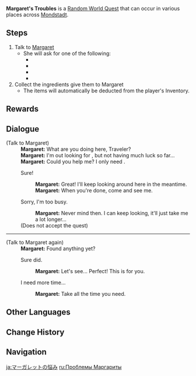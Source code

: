 {{Quest Infobox
|id            = 30012
|image         = Random World Margaret's Troubles.png
|type          = World
|group         = Random World
|startLocation = [[Starfell Valley]], [[Mondstadt]]
|region        = Mondstadt
|area          = Starfell Valley
|otherRewards  = 
*AR-Dependent Rewards
|characters    = Margaret; Traveler
}}
'''Margaret's Troubles''' is a [[Random World Quest]] that can occur in various places across [[Mondstadt]].

==Steps==
#Talk to [[Margaret]]
#* She will ask for one of the following:
#**{{Item|Apple|20|x=3}}
#**{{Item|Carrot|20|x=3}}
#**{{Item|Matsutake|20|x=1}}
#**{{Item|Raw Meat|20|x=3}}
#Collect the ingredients give them to Margaret
#*The items will automatically be deducted from the player's Inventory.

==Rewards==
{{Transclude|Random Event|Rewards}}

==Dialogue==
{{Quest Description|Something seems to be troubling Margaret...}}
{{Dialogue Start}}
;(Talk to Margaret)
:'''Margaret:''' What are you doing here, Traveler?
:'''Margaret:''' I'm out looking for {{Color|buzzword|(Item)}}, but not having much luck so far...
:'''Margaret:''' Could you help me? I only need {{Color|buzzword|(1/3) (Item)(s)}}.
:{{DIcon}} Sure!
::'''Margaret:''' Great! I'll keep looking around here in the meantime.
::'''Margaret:''' When you're done, come and see me.
:{{DIcon}} Sorry, I'm too busy.
::'''Margaret:''' Never mind then. I can keep looking, it'll just take me a lot longer...
:;(Does not accept the quest)
----
;(Talk to Margaret again)
:'''Margaret:''' Found anything yet?
:{{DIcon}} Sure did.
::'''Margaret:''' Let's see... Perfect! This is for you.
:{{DIcon}} I need more time...
::'''Margaret:''' Take all the time you need.
{{Dialogue End}}

==Other Languages==
{{Other Languages
|en      = Margaret's Troubles
|zhs     = 玛格丽特的苦恼
|zhs_rm  = Mǎgélìtè de Kúnǎo
|zht     = 瑪格麗特的苦惱
|zht_rm  = Mǎgélìtè de Kúnǎo
|zh_tl   = Margaret's Troubles
|ja      = マーガレットの悩み
|ja_rm   = Maagaretto no Nayami
|ja_tl   = Margaret's Troubles
|ko      = 마가렛의 고뇌
|ko_rm   = Magaret-ui Gonoe
|ko_tl   = Margaret's Anguish
|es      = La preocupación de Margaret
|es_tl   = Margaret's Worry
|fr      = La détresse de Margaret
|fr_tl   = Margaret's Distress
|ru      = Проблемы Маргариты
|ru_tl   = Margaret's Problems
|th      = ความกังวลของ Margaret
|th_rm   = 
|th_tl   = 
|vi      = Sự lo lắng của Margaret
|vi_tl   = 
|de      = Margarets Ärger
|de_tl   = Margaret's Troubles
|id      = Kekhawatiran Margaret
|id_tl   = Margaret's Worries
|pt      = Preocupações da Margaret
|pt_tl   = 
|tr      = Margaret'ın Sorunları
|tr_tl   = 
|it      = I guai di Margaret
|it_tl   = 
}}

==Change History==
{{Change History|1.0}}

==Navigation==
{{Quests by Type Navbox|type=Random World Quests}}

[[ja:マーガレットの悩み]]
[[ru:Проблемы Маргариты]]